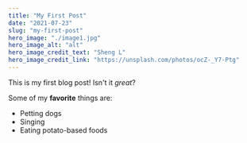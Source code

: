 ```yaml
---
title: "My First Post"
date: "2021-07-23"
slug: "my-first-post"
hero_image: "./image1.jpg"
hero_image_alt: "alt"
hero_image_credit_text: "Sheng L"
hero_image_credit_link: "https://unsplash.com/photos/ocZ-_Y7-Ptg"
---
```


This is my first blog post! Isn't it *great*?

Some of my **favorite** things are:

* Petting dogs
* Singing
* Eating potato-based foods

